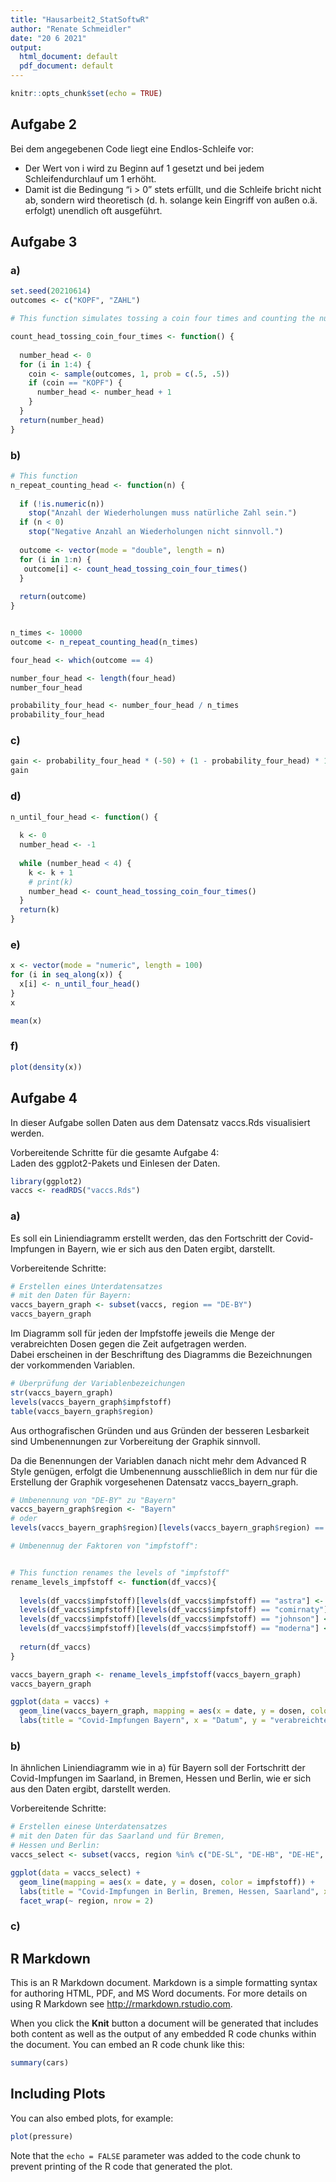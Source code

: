 ```yaml
---
title: "Hausarbeit2_StatSoftwR"
author: "Renate Schmeidler"
date: "20 6 2021"
output:
  html_document: default
  pdf_document: default
---
```


```r
knitr::opts_chunk$set(echo = TRUE)
```

## Aufgabe 2

Bei dem angegebenen Code liegt eine Endlos-Schleife vor:  

- Der Wert von i wird zu Beginn auf 1 gesetzt und bei jedem Schleifendurchlauf um 1 erhöht.  
- Damit ist die Bedingung "i \> 0" stets erfüllt, und die Schleife bricht nicht ab, sondern wird theoretisch (d. h. solange kein Eingriff von außen o.ä. erfolgt) unendlich oft ausgeführt.

## Aufgabe 3

### a)
```r
set.seed(20210614)
outcomes <- c("KOPF", "ZAHL")

# This function simulates tossing a coin four times and counting the number of Heads ("KOPF") that appear. 

count_head_tossing_coin_four_times <- function() {
  
  number_head <- 0
  for (i in 1:4) {
    coin <- sample(outcomes, 1, prob = c(.5, .5))
    if (coin == "KOPF") {
      number_head <- number_head + 1
    }
  }
  return(number_head)
}
```


### b) 
```r
# This function 
n_repeat_counting_head <- function(n) {
  
  if (!is.numeric(n)) 
    stop("Anzahl der Wiederholungen muss natürliche Zahl sein.")
  if (n < 0)
    stop("Negative Anzahl an Wiederholungen nicht sinnvoll.")
  
  outcome <- vector(mode = "double", length = n)
  for (i in 1:n) {
   outcome[i] <- count_head_tossing_coin_four_times()
  }
  
  return(outcome)
}


n_times <- 10000
outcome <- n_repeat_counting_head(n_times)

four_head <- which(outcome == 4)

number_four_head <- length(four_head)
number_four_head

probability_four_head <- number_four_head / n_times
probability_four_head

```

### c) 

```r
gain <- probability_four_head * (-50) + (1 - probability_four_head) * 1
gain
```

### d)
```r
n_until_four_head <- function() {
  
  k <- 0
  number_head <- -1
  
  while (number_head < 4) {
    k <- k + 1
    # print(k)
    number_head <- count_head_tossing_coin_four_times()
  }
  return(k)
}


```

### e)
```r
x <- vector(mode = "numeric", length = 100)
for (i in seq_along(x)) {
  x[i] <- n_until_four_head()
}
x

mean(x)

```

### f) 

```r
plot(density(x))
```


## Aufgabe 4
In dieser Aufgabe sollen Daten aus dem Datensatz vaccs.Rds visualisiert werden.  

Vorbereitende Schritte für die gesamte Aufgabe 4:  
Laden des ggplot2-Pakets und Einlesen der Daten.
```r
library(ggplot2)
vaccs <- readRDS("vaccs.Rds")
```

### a) 
Es soll ein Liniendiagramm erstellt werden, das den Fortschritt der Covid-Impfungen in Bayern, wie er sich aus den Daten ergibt, darstellt.  

Vorbereitende Schritte: 
```r
# Erstellen eines Unterdatensatzes
# mit den Daten für Bayern:
vaccs_bayern_graph <- subset(vaccs, region == "DE-BY")
vaccs_bayern_graph
```
Im Diagramm soll für jeden der Impfstoffe jeweils die Menge der verabreichten Dosen gegen die Zeit aufgetragen werden.   
Dabei erscheinen in der Beschriftung des Diagramms die Bezeichnungen der vorkommenden Variablen.   
```r
# Überprüfung der Variablenbezeichungen
str(vaccs_bayern_graph)
levels(vaccs_bayern_graph$impfstoff)
table(vaccs_bayern_graph$region)
```
Aus orthografischen Gründen und aus Gründen der besseren Lesbarkeit sind Umbenennungen zur Vorbereitung der Graphik sinnvoll.  

Da die Benennungen der Variablen danach nicht mehr dem Advanced R Style genügen, erfolgt die Umbenennung ausschließlich in dem nur für die Erstellung der Graphik vorgesehenen Datensatz vaccs_bayern_graph.
```r
# Umbenennung von "DE-BY" zu "Bayern"
vaccs_bayern_graph$region <- "Bayern"
# oder
levels(vaccs_bayern_graph$region)[levels(vaccs_bayern_graph$region) == "DE-BY"] <- "Bayern"
```


```r
# Umbenennug der Faktoren von "impfstoff":


# This function renames the levels of "impfstoff"
rename_levels_impfstoff <- function(df_vaccs){
  
  levels(df_vaccs$impfstoff)[levels(df_vaccs$impfstoff) == "astra"] <- "Astrazeneca"
  levels(df_vaccs$impfstoff)[levels(df_vaccs$impfstoff) == "comirnaty"] <- "Comirnaty"
  levels(df_vaccs$impfstoff)[levels(df_vaccs$impfstoff) == "johnson"] <- "Johnson"
  levels(df_vaccs$impfstoff)[levels(df_vaccs$impfstoff) == "moderna"] <- "Moderna"
  
  return(df_vaccs)
}

vaccs_bayern_graph <- rename_levels_impfstoff(vaccs_bayern_graph)
vaccs_bayern_graph
```


```r
ggplot(data = vaccs) + 
  geom_line(vaccs_bayern_graph, mapping = aes(x = date, y = dosen, color = impfstoff)) + 
  labs(title = "Covid-Impfungen Bayern", x = "Datum", y = "verabreichte Impfdosen", color = "Impfstoff")
```


### b) 
In ähnlichen Liniendiagramm wie in a) für Bayern soll der Fortschritt der Covid-Impfungen im Saarland, in Bremen, Hessen und Berlin, wie er sich aus den Daten ergibt, darstellt werden.  

Vorbereitende Schritte: 
```r
# Erstellen einese Unterdatensatzes
# mit den Daten für das Saarland und für Bremen,
# Hessen und Berlin:
vaccs_select <- subset(vaccs, region %in% c("DE-SL", "DE-HB", "DE-HE", "DE-BE"))
```


```r
ggplot(data = vaccs_select) + 
  geom_line(mapping = aes(x = date, y = dosen, color = impfstoff)) + 
  labs(title = "Covid-Impfungen in Berlin, Bremen, Hessen, Saarland", x = "Datum", y = "verabreichte Impfdosen", color = "Impfstoff") + 
  facet_wrap(~ region, nrow = 2)

```



### c) 



## R Markdown

This is an R Markdown document. Markdown is a simple formatting syntax for authoring HTML, PDF, and MS Word documents. For more details on using R Markdown see <http://rmarkdown.rstudio.com>.

When you click the **Knit** button a document will be generated that includes both content as well as the output of any embedded R code chunks within the document. You can embed an R code chunk like this:

```r
summary(cars)
```

## Including Plots

You can also embed plots, for example:

```r
plot(pressure)
```

Note that the `echo = FALSE` parameter was added to the code chunk to prevent printing of the R code that generated the plot.
